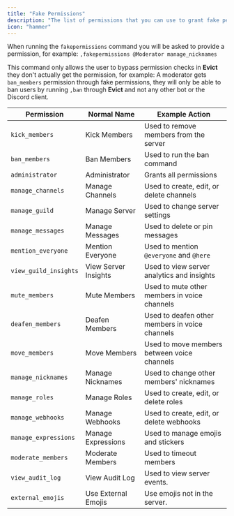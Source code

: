 ```yaml
---
title: "Fake Permissions"
description: "The list of permissions that you can use to grant fake permissions to a role"
icon: "hammer"
---
```


When running the `fakepermissions` command you will be asked to provide a permission, for example: `,fakepermissions @Moderator manage_nicknames`

<Warning>This command only allows the user to bypass permission checks in **Evict** they don't actually get the permission, for example: A moderator gets `ban_members` permission through fake permissions, they will only be able to ban users by running `,ban` through **Evict** and not any other bot or the Discord client.</Warning>

| Permission                            | Normal Name                 | Example Action                                        |
| ------------------------------------- | --------------------------- | ----------------------------------------------------- |
| `kick_members`                        | Kick Members                | Used to remove members from the server                |
| `ban_members`                         | Ban Members                 | Used to run the ban command                           |
| `administrator`                       | Administrator               | Grants all permissions                                |
| `manage_channels`                     | Manage Channels             | Used to create, edit, or delete channels              |
| `manage_guild`                        | Manage Server               | Used to change server settings                        |
| `manage_messages`                     | Manage Messages             | Used to delete or pin messages                        |
| `mention_everyone`                    | Mention Everyone            | Used to mention `@everyone` and `@here`               |
| `view_guild_insights`                 | View Server Insights        | Used to view server analytics and insights            |
| `mute_members`                        | Mute Members                | Used to mute other members in voice channels          |
| `deafen_members`                      | Deafen Members              | Used to deafen other members in voice channels        |
| `move_members`                        | Move Members                | Used to move members between voice channels           |
| `manage_nicknames`                    | Manage Nicknames            | Used to change other members' nicknames               |
| `manage_roles`                        | Manage Roles                | Used to create, edit, or delete roles                 |
| `manage_webhooks`                     | Manage Webhooks             | Used to create, edit, or delete webhooks              |
| `manage_expressions`                  | Manage Expressions          | Used to manage emojis and stickers                    |
| `moderate_members`                    | Moderate Members            | Used to timeout members                               |
| `view_audit_log`                      | View Audit Log              | Used to view server events.                           |
| `external_emojis`                     | Use External Emojis         | Use emojis not in the server.                         |